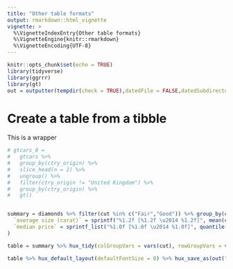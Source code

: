 ```yaml
---
title: "Other table formats"
output: rmarkdown::html_vignette
vignette: >
  %\VignetteIndexEntry{Other table formats}
  %\VignetteEngine{knitr::rmarkdown}
  %\VignetteEncoding{UTF-8}
---
```



```r
knitr::opts_chunk$set(echo = TRUE)
library(tidyverse)
library(ggrrr)
library(gt)
out = outputter(tempdir(check = TRUE),datedFile = FALSE,datedSubdirectory = FALSE)
```

# Create a table from a tibble

This is a wrapper 

```r

# gtcars_8 =
#   gtcars %>%
#   group_by(ctry_origin) %>%
#   slice_head(n = 2) %>%
#   ungroup() %>%
#   filter(ctry_origin != "United Kingdom") %>%
#   group_by(ctry_origin) %>%
#   gt()



```


```r
summary = diamonds %>% filter(cut %in% c("Fair","Good")) %>% group_by(cut,color,clarity) %>% summarise(
  `average size (carat)` = sprintf("%1.2f [%1.2f \u2014 %1.2f]", mean(carat), mean(carat)-1.96*sd(carat), mean(carat)+1.96*sd(carat)),
  `median price` = sprintf_list("%1.0f [%1.0f \u2014 %1.0f]", quantile(price, c(0.5,0.25,0.75)))
)

table = summary %>% hux_tidy(colGroupVars = vars(cut), rowGroupVars = vars(color, clarity))

table %>% hux_default_layout(defaultFontSize = 8) %>% hux_save_as(out("mulitpage_t2"), std_size$third)

```




